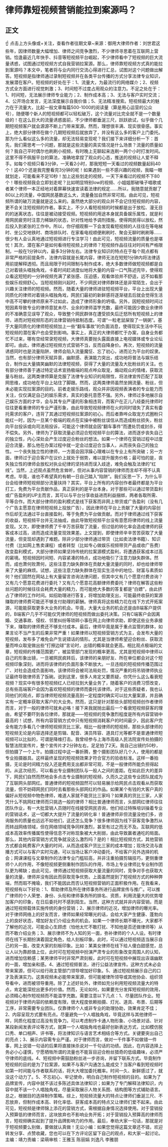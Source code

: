 # 律师靠短视频营销能拉到案源吗？
## 正文
☝ 点击上方头像或+关注，查看作者往期文章~来源：御用大律师作者：刘世君这些年，因律师数量大幅增加、律师之间竞争激烈，不少律师寻思着在互联网上营销。恰逢最近几年快手、抖音等短视频平台崛起，不少律师看中了短视频的巨大流量诱惑，试图通过短视频方式自我营销拉案源。那么，律师靠短视频方式真的能拉到案源吗？本文中，笔者将与业内同行交流心得进行汇总，试图对这个问题做出解答。短视频是指律师通过录制短视频并在各类平台传播的方式分享法律专业知识，发展潜在客户。短视频的好处在于：1、流量大，为最流行的网络媒介；2、视频方式全方面进行视觉刺激；3、时间短不过度占用观众的注意力。不足之处在于：1、时间短，无法展示律师专业能力；2、制作成本高；3、无法与客户实时交流；4、公开场合发言，无法深度展示自我价值；5、无法精准搜索。短视频最大的魅力在于流量大，比起一般文章每篇500-1000的阅读量（算是用心运营的公众号），随便哪个新人的短视频都可以轻松破万，这个流量对比完全就不是一个数量级的！在这么巨大的流量诱惑面前，不少律师都垂涎三尺，跃跃欲试，似乎做个几期短视频客户就会源源不断上门带来案源。然而，理想很丰满、现实很骨感。事实上，绝大部分律师在做个几期短视频后就放弃了，并没有这么多的客户上门委托。那为什么看似这么多的流量，却无法轻易变现呢？我们接下来详细分析一下：首先，我们需思考一个问题，那就是这些流量的真实情况是什么场景？流量的质量如何？我自己平时偶尔也刷刷小视频，有时晚上无聊起来连刷一两个小时打发时间。这里不得不佩服平台的算法，准确地拿捏了观众的心态，推送的视频让人爱不释手。如每个视频只看3分钟，一天看2小时，那我短短一天看过的视频数量起码40个！这40个还是我完整看完3分钟的呢！如果遇到一些不感兴趣的视频，我瞄一眼就划走，可能看来不足10秒！加上这些划走的视频，一天下来看过的视频不下80个！哪些视频我会立即划走呢？比如明显特别low的视频、小姐姐那破嗓子唱歌或者某个律师一本正经地对着屏幕快速宣读着法律的规定......所以，我随意就贡献了80以上的流量，中国网民基数这么大，流量叠加自然非常可观。由此可见，短视频所谓的破万流量就是这么来的。虽然绝大部分的观众并不会记住短视频的内容，更不会关注短视频的作者。事实上，不少人看短视频的时候都是出于放松、漫无目的的迷离状态，往往是被动接受视频。短视频的用途本身就具备娱乐属性，就是利用网民疲劳时注意力稀缺的状态，针对性地给予调剂措施，使得网民得以放松，然后投入到紧张的工作中。所以，你仔细观察一下会发现看短视频的人往往在等电梯时、坐公交地铁时、商场排队时、在家看电视顺便刷刷时、聚会无聊时刷刷等......很少有人会认真地通过短视频进行专注学习！由此可见，短视频流量的质量也是堪忧！其次，潜在客户是如何看待短视频上的律师？短视频作品往往对时间有严格限制，一般在1分钟以内，最多3分钟左右。法律专业知识的特点在于每个观点都有非常严格的前提条件，法律内容就是长尾内容，律师无法在短短1分钟内将法律适用前提解释透彻。而且局限于时间限制与制作成本，绝大多数律师做短视频都是自己对着镜头唱独角戏，卡着时间赶进度似地将大量的内容一口气陈述完毕，使得观众看这短短的一分钟视频充满了紧张感、压迫感，观看体验并不舒适，远不如看那些娱乐视频舒心。当短视频刚兴起时，不少网民对律师群体还是非常陌生，会出于兴趣关注律师的短视频。然而，随着大量的律师进驻短视频平台，平台上出现大量同质化的律师对着镜头唱独角戏，网民们最初的新鲜感将逐渐褪去后就会觉得生活中高不可攀的律师原来不过如此，造成了律师形象的坍塌。另外，因短视频时间过短因素导致专业的律师意犹未尽、业余的律师滥竽充数，最终可能因少数业余律师的不准确意见误导了观众，导致整个网民群体在遭受损失后迁怒所有短视频上的律师，进而对短视频形态的法律营销持抵制态度。可谓“一粒老鼠屎毁了一锅粥”。基于大量同质化的律师短视频加上一些“翻车事故”的负面消息，使得现实生活中不玩短视频的潜在客户也会受到影响。事实上，真正的大律师都忙于办案，自身业务都忙不过来，哪有空经常录短视频，大律师真要抛头露面直接上电视媒体或专业论坛即可。由此，律师通过短视频方式营销不当，反而自降身价。再次，短视频的流量诱惑同时也是流量陷阱，律师会陷入流量魔怔、忘了初心，进而沦为平台的奴隶。当然，也有部分律师天赋异禀，幽默感、表演能力突出，成功地将普法与娱乐结合，制作出大量搞笑幽默的法律短视频，获得了大量的流量及大批粉丝的关注。也有部分律师善于通过特定话术宣扬极端的观点哗众取宠，煽动观众的情绪，获取流量与粉丝。这两类律师算是克服了法律专业知识的局限性，将法律宣传匹配了互联网思维，成功地在平台上站住了脚跟。然而，这两类律师虽然坐拥流量、粉丝，但未必能实现拉案源的目的。前者走娱乐路线，观众并非因视频表演者的专业能力而关注，仅仅满足自己的娱乐需求，真实的委托意愿不强。另外，律师过多地展示自己娱乐方面的才华，会与其专业严谨的形象相违背，而客户在正儿八经委托律师时往往更看重律师的专业严谨形象，由此导致短视频律师在火的同时错失了真实有委托需求的客户，违背了其通过短视频拉案源的初心。而后者靠哗众取宠方式圈粉只能红一时，因为一旦某个极端的观点在实操中被粉丝误信从而造成粉丝损失，粉丝向平台投诉或向司法局投诉，可能这个律师就会因“翻车事件”而遭处罚或封杀，得不偿失。另外，律师为了获取流量必须迎合短视频平台的算法，进而逐步丧失自己的独立性，内心深处会产生过度迎合粉丝的想法。如果一个律师在营销过程中过度迎合流量，那么他在办案过程中就一定会过度迎合当事人，从而丧失自己的独立性。一个丧失独立性的律师，一方面会因浮躁心理难以在专业上有所突破；另一方面，律师过于迎合客户在议价上就处于弱势，难以提升服务价格；最可怕的是，丧失独立性的律师会放松对执业纪律的坚持进而误入歧途，难免会触及法律的“红线”。当然，上述观点虽然危言耸听，但对从事内容营销的律师而言却不得不认真考虑。毕竟，谁也不希望真的有朝一日自己踏入“陷阱”。我们反思一下，为什么平台会给律师短视频部分流量扶持？其实，平台上所有的内容创作者最终都是为平台打工，免费为平台贡献作品，真正获利的是平台本身。对于那些可以通过带货盈利或广告盈利的UP主而言，其可以与平台分享收益进而利益捆绑，两者各取所需、平等合作。而大部分律师的盈利模式是线下获客而非网上带货或广告盈利（没有几个广告主愿意在律师短视频上投放广告），因此律师在平台上贡献了大量的内容创作后却无法通过平台直接盈利，等于免费为平台做贡献。而对于律师通过线下获客的收益，短视频平台并无法抽成，由此导致短视频平台没有意愿将律师的线上流量变现。又次，即使律师费了千辛万苦获取了流量，但过低的转化率会造成律师的获客成本过高，进而造成流量变现效果差。上文提到，即使律师辛辛苦苦获取了大量流量，但变现却遇到了难题。除非少部分律师通过带货（比如卖法律书籍）、知识付费（比如网上售卖课程）或者转型（比如专心做娱乐视频带货产品或收广告费）改变盈利模式，大部分律师如果坚持传统的拉案源模式盈利，将遭遇获客成本过高的窘境。短视频因时间短、内容紧凑的特点，成功地吸引了注意力缺失群体。然而，成也萧何败萧何，这些注意力缺失群体在贡献大量流量的同时，却也给律师带来了大量的麻烦。试想，这些注意力缺失群体在现实生活中的地位、财富与素质如何？他们固然在网站上有大量留言咨询法律问题，但其中又有几个愿意付费咨询？又有几个愿意花费进行委托？又有几个愿意花高额律师费委托？律师在解答这些粉丝问题的时候往往会耗费大量的精力，而可能绝大多数的答复都是“白嫖”，由此挤占了律师的工作时间。如招助理进行答复，将增加助理支出，可能最终收获的案源赚取的律师费可能还不够支付助理的薪酬。律师真将这些精力花在线下方式开拓案源，可能能获取更多大业务的机会。毕竟，大量大业务的机会还是由B端客户提供的，B端客户几乎不可能仅凭律师的短视频而做出委托决策。只有C端客户会因离婚、交通事故、侵权、邻里纠纷等琐碎小事在网上向律师求助，即使这些业务承接下来，赚取的律师费还不够支付成本。最后，律师毕竟是属于重点监管的群体，如果言论不当产生的后果非常严重！如果律师以短视频营销方式为主，会发布大量的短视频，发布多了难免会产生说错话的情形。尤其是当律师希望迎合粉丝、获取流量而哗众取宠做出些“打擦边球”言论时，出错的概率就会更高。相比观点极端的文章，短视频的传播范围更广，被监管部门发现的概率更高。尤其是短视频中律师以自己的形象出镜，一旦被网民疯转后，该律师的亲朋好友、所在单位都会对这个短视频印象深刻，进而将该律师的负面形象不断放大。一旦违规的短视频传播范围过广、对社会造成负面影响，该律师将会被司法局处罚，情况严重的将吊销律师执业证最终导致律师丢了饭碗。说到这里，很多人肯定又要质疑，你凭什么这么看衰短视频？现实中有很多短视频红人已经拉到大量业务了，随着客户的消费习惯改变，总有些高端客户会因为喜欢短视频的律师而委托该律师。对于这些质疑者，我也认同他们的观点，即当律师短视频流量高到一定程度时确实可以拉大量案源，并且确实有一定概率获取大客户的大业务。然而，这只是针对那些头部短视频创作者律师而言，对于一般的律师可就未必咯！接下来我就抛出最后一个看衰短视频获客的理由，希望不要吓到各位律师，那就是——短视频的竞争激烈程度是所有内容营销中最高的！试想，所有内容营销方式中只有短视频消耗客户的时间最少，因此客户完全有能力多看几个律师短视频货比三家。相比一般律师的短视频，那些头部律师的短视频无论是内容选择还是剪辑、配音、演员阵容、道具灯光等都不是普通律师短视频可以比拟的，可谓是降维打击。我曾经参与上海市高级人民法院宣传处拍摄的智慧法院宣传片，整个宣传片才2分钟左右，足足拍了2天。我自己出镜约50秒，但拍摄了一个上午。拍摄过程中这一番折腾，整个摄影团队好几个人，使用的都是专业拍摄器具。这样最终呈现的短视频效果才符合官方的验收标准。这样一番拍摄，无论是时间精力投入还是费用支出都非常可观，不是一般律师所能负担得起的。从这次经历，可以看出专业摄制团队与一般人之间的差距。在如此巨大的差异下，网民们自然而然地会多点击专业摄制的短视频，久而久之这些专业团队就成为了互联网头部网红。普通律师的短视频固然可以轻易展示给网民点击观看从而获取流量，但不妨碍网民们同时去看那些头部网红的作品。如果某个有钱的大客户真的偏好从短视频中物色律师，难道人家就不能货比三家吗？如果真的货比三家，人家凭什么不挑网红律师而只挑选一般的律师？相比普通律师而言，头部网红律师往往团队作业，有一大批营销人员随时在线接受网民咨询，他们经过特殊培训操着专业的营销话术，这一切都大大提升了流量的转化率！普通律师非但流量没他们多，咨询服务的质量也远远不如他们，这还怎么竞争？很多律师因为线下获客竞争激烈从而转战网络领域，但在网络领域竞争同样激烈，甚至有过之而无不及。互联网的低成本高效率传播属性使得信息不对称现象被大大削弱，由此导致赢者通吃的局面。那么，其他内容营销方式竞争就没这么激烈吗？是的！相比短视频方式，其他营销方式都会耗费客户大量的时间，从而造成客户货比三家的成本增加；现场交流与直播方式可以与客户实时沟通，可以当场让客户冲动委托，不给客户另外选择的机会；网课课程与文章制作的法律专业门槛较高，并非注重拍摄剪辑技巧，更侧重律师个人的作用，不像短视频更侧重制作团队的作用，市场上专业律师比专业制作团队更为稀缺；由此可见，律师通过短视频获取大量流量的同时，竞争对手也获取大量的流量，律师并没有因此而获取竞争优势。上面虽然提到了短视频方式的种种弊端，然而瑕不掩瑜，我们不能因此而否认短视频营销的正面积极作用。在我看来，短视频有以下好处：1、帮助律师及所在律师事务所进行品牌宣传与推广。可以推广律师的个人荣誉、身份、头衔和律师事务所的排名、资质，利用流量大的优势增加客户的印象，在日后委托时不感到陌生。当然，这种方式就并非内容营销，而是通过短视频载体实施传统的身份营销；2、展示律师的近况，增加律师的曝光率。对于律师网络上的好友而言，律师如果经常曝光的话，会给大家产生健康、蓬勃向上的良好状态，增加好友们介绍业务的机会。如果一个律师长期不曝光，大家都不了解他的近况，可能会心生顾虑（怕他太忙不敢打扰、不知他是否还做律师等）从而不敢介绍业务；3、展示律师不为人知的另一面，弥补律师的个人人设。有时律师在线下长期扮演着固定角色，给人刻板印象。此时，可以通过短视频适当展示自己的另一面，改变大家的刻板印象。比如：某美女律师在线下给人傻白甜感觉，总让人以为靠颜值上位，此时可在短视频中扮演严肃专业的形象改变周围人的认知，进而增加信赖感；某男律师平时非常严肃刻板，此时可在短视频中展现出诙谐幽默的一面，增加亲和感。4、通过短视频普法，进行公益法律宣传。这种方式未必会带来案源，但可以给行政主管部门领导增加好印象。5、通过短视频展示自己的口才及表演实力。这类视频未必能带来案源，但可能被律所领导或其他协会、组织领导看中，进而被领导重用。除了上述好处外，律师如充分利用短视频流量大的特点，肯定能深挖出更多的价值。然而，无论如何，如果要充分发挥短视频的效用，必须精心制作短视频而不能滥竽充数。需要注意以下几点：1、尽量团队作业。短视频对于律师内容的依赖度有限，很大程度依赖拍摄、灯光、道具、布景、后期等工序，非常需要专业团队。仅靠律师个人或非专业的助理协助，效果肯定不佳；2、内容呈现方式要有亮点。尽量避免一个人唱独角戏，毕竟这样与其他律师一样，同质化程度过高没有竞争力。可以考虑制作卡通人物形象、小场景对话、针对某段新闻发表评论等方式，就算一个人唱独角戏也最好创新表达方式，比如模仿脱口秀、单口相声、评书等，将法律知识与语言艺术相结合等方式。关键要突出自己的亮点；3、展示内容需专业严谨。对于律师而言，做对一千件事不如做错一件事，网上说错一句话的后果将直接抹杀说对一千句话的功绩。因此，在内容选择上务必小心谨慎，宁愿牺牲所谓的流量也不能盲目迎合粉丝猎奇的低级趣味，必须严守律师的底线。4、短视频中需鼓励粉丝进一步咨询，并留下联系方式。毕竟制作短视频的目的是为了拉案源，如果不与客户沟通怎么能成交？当客户看到短视频时如第一时间能与作者联系的话，将大大增加委托概率。时间一久、新鲜感过了，就没这个动力了。5、不忘初心、牢记使命，明白自己制作短视频的目的。如果为了品牌宣传，内容中就不该过多陈述具体法律知识；如果为了专门解释法律知识，内容中就不该一个人唱独角戏，尽量采取展示人物关系图、结构图等方式辅助语言。总之，根据目的选择制作策略。综上，短视频流量大的特点让律师们垂涎三尺、不忍放弃，但制作成本高、转化率低、获客成本高的特点又让律师们爱不起来。由此可见，短视频是律师锦上添花的营销方式，需根据自身情况选择使用。对于营销投入预算低的律师而言，这块放弃也不影响业务开拓；对于营销投入预算高的律师而言，短视频确实起到了提升品牌影响力的作用。最后，奉劝大家一句话，那就是对于短视频要么别做，要做就认真做！无讼小编：如果您觉得这篇文章还不错，欢迎转发分享、点赞收藏，您也可以在下方评论区留下自己的观点，和大家一起讨论。主编：靖力责编：梁萌审核：王雅玉 陈丽娟 刘逸凡 李雅朋